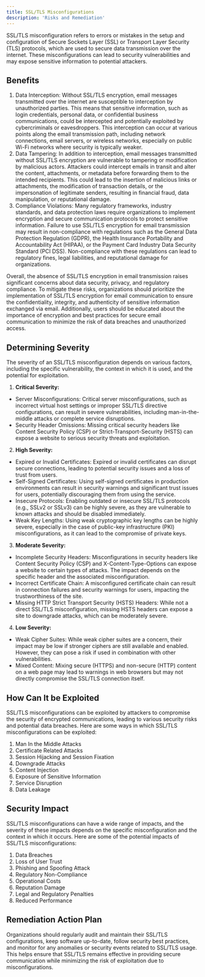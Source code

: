 ```yaml
---
title: SSL/TLS Misconfigurations
description: 'Risks and Remediation'
---
```


SSL/TLS misconfiguration refers to errors or mistakes in the setup and configuration of Secure Sockets Layer (SSL) or Transport Layer Security (TLS) protocols, which are used to secure data transmission over the internet. These misconfigurations can lead to security vulnerabilities and may expose sensitive information to potential attackers.

## Benefits

1. Data Interception: Without SSL/TLS encryption, email messages transmitted over the internet are susceptible to interception by unauthorized parties. This means that sensitive information, such as login credentials, personal data, or confidential business communications, could be intercepted and potentially exploited by cybercriminals or eavesdroppers. This interception can occur at various points along the email transmission path, including network connections, email servers, or wireless networks, especially on public Wi-Fi networks where security is typically weaker.
2. Data Tampering: In addition to interception, email messages transmitted without SSL/TLS encryption are vulnerable to tampering or modification by malicious actors. Attackers could intercept emails in transit and alter the content, attachments, or metadata before forwarding them to the intended recipients. This could lead to the insertion of malicious links or attachments, the modification of transaction details, or the impersonation of legitimate senders, resulting in financial fraud, data manipulation, or reputational damage.
3. Compliance Violations: Many regulatory frameworks, industry standards, and data protection laws require organizations to implement encryption and secure communication protocols to protect sensitive information. Failure to use SSL/TLS encryption for email transmission may result in non-compliance with regulations such as the General Data Protection Regulation (GDPR), the Health Insurance Portability and Accountability Act (HIPAA), or the Payment Card Industry Data Security Standard (PCI DSS). Non-compliance with these regulations can lead to regulatory fines, legal liabilities, and reputational damage for organizations.

Overall, the absence of SSL/TLS encryption in email transmission raises significant concerns about data security, privacy, and regulatory compliance. To mitigate these risks, organizations should prioritize the implementation of SSL/TLS encryption for email communication to ensure the confidentiality, integrity, and authenticity of sensitive information exchanged via email. Additionally, users should be educated about the importance of encryption and best practices for secure email communication to minimize the risk of data breaches and unauthorized access.

## Determining Severity
The severity of an SSL/TLS misconfiguration depends on various factors, including the specific vulnerability, the context in which it is used, and the potential for exploitation.

1. **Critical Severity:**

- Server Misconfigurations: Critical server misconfigurations, such as incorrect virtual host settings or improper SSL/TLS directive configurations, can result in severe vulnerabilities, including man-in-the-middle attacks or complete service disruptions.
- Security Header Omissions: Missing critical security headers like Content Security Policy (CSP) or Strict-Transport-Security (HSTS) can expose a website to serious security threats and exploitation.

2. **High Severity:**

- Expired or Invalid Certificates: Expired or invalid certificates can disrupt secure connections, leading to potential security issues and a loss of trust from users.
- Self-Signed Certificates: Using self-signed certificates in production environments can result in security warnings and significant trust issues for users, potentially discouraging them from using the service.
- Insecure Protocols: Enabling outdated or insecure SSL/TLS protocols (e.g., SSLv2 or SSLv3) can be highly severe, as they are vulnerable to known attacks and should be disabled immediately.
- Weak Key Lengths: Using weak cryptographic key lengths can be highly severe, especially in the case of public-key infrastructure (PKI) misconfigurations, as it can lead to the compromise of private keys.

3. **Moderate Severity:**

- Incomplete Security Headers: Misconfigurations in security headers like Content Security Policy (CSP) and X-Content-Type-Options can expose a website to certain types of attacks. The impact depends on the specific header and the associated misconfiguration.
- Incorrect Certificate Chain: A misconfigured certificate chain can result in connection failures and security warnings for users, impacting the trustworthiness of the site.
- Missing HTTP Strict Transport Security (HSTS) Headers: While not a direct SSL/TLS misconfiguration, missing HSTS headers can expose a site to downgrade attacks, which can be moderately severe.

4. **Low Severity:**

- Weak Cipher Suites: While weak cipher suites are a concern, their impact may be low if stronger ciphers are still available and enabled. However, they can pose a risk if used in combination with other vulnerabilities.
- Mixed Content: Mixing secure (HTTPS) and non-secure (HTTP) content on a web page may lead to warnings in web browsers but may not directly compromise the SSL/TLS connection itself.

## How Can It be Exploited

SSL/TLS misconfigurations can be exploited by attackers to compromise the security of encrypted communications, leading to various security risks and potential data breaches. Here are some ways in which SSL/TLS misconfigurations can be exploited:
1. Man In the Middle Attacks
2. Certificate Related Attacks
3. Session Hijacking and Session Fixation
4. Downgrade Attacks
5. Content Injection
6. Exposure of Sensitive Information
7. Service Disruption
8. Data Leakage

## Security Impact
 
SSL/TLS misconfigurations can have a wide range of impacts, and the severity of these impacts depends on the specific misconfiguration and the context in which it occurs. Here are some of the potential impacts of SSL/TLS misconfigurations:
1. Data Breaches
2. Loss of User Trust
3. Phishing and Spoofing Attack
4. Regulatory Non-Compliance
5. Operational Costs
6. Reputation Damage
7. Legal and Regulatory Penalties
8. Reduced Performance

## Remediation Action Plan

Organizations should regularly audit and maintain their SSL/TLS configurations, keep software up-to-date, follow security best practices, and monitor for any anomalies or security events related to SSL/TLS usage. This helps ensure that SSL/TLS remains effective in providing secure communication while minimizing the risk of exploitation due to misconfigurations.